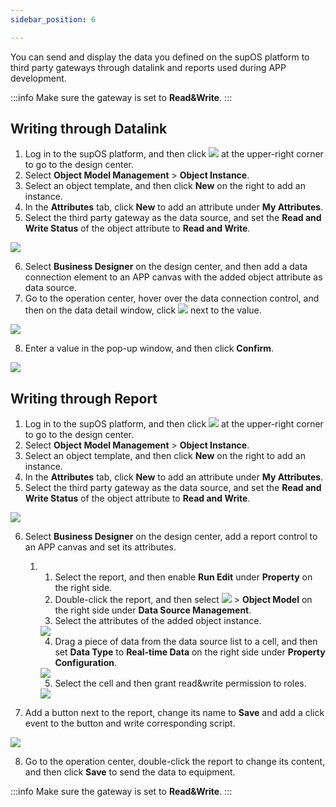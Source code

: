 ```yaml
---
sidebar_position: 6

---
```


You can send and display the data you defined on the supOS platform to
third party gateways through datalink and reports used during APP development.

:::info
Make sure the gateway is set to <strong>Read&Write</strong>.
:::

## Writing through Datalink

1. Log in to the supOS platform, and then click <img src="https://wordpressfreezonex.oss-accelerate.aliyuncs.com/platform/7.png"/> at the upper-right corner to go to the design center.
2. Select <strong>Object Model Management</strong> > <strong>Object Instance</strong>.
3. Select an object template, and then click <strong>New</strong> on the right to add an instance.
4. In the <strong>Attributes</strong> tab, click <strong>New</strong> to add an attribute under <strong>My Attributes</strong>.
5. Select the third party gateway as the data source, and set the <strong>Read and Write Status</strong> of the object attribute to <strong>Read and Write</strong>.

<img width={350} src="https://wordpressfreezonex.oss-accelerate.aliyuncs.com/platform/67.png"/>

6. Select <strong>Business Designer</strong> on the design center, and then add a data connection element to an APP canvas with the added object attribute as data source.
7. Go to the operation center, hover over the data connection control, and then on the data detail window, click <img src="https://wordpressfreezonex.oss-accelerate.aliyuncs.com/platform/68.png"/> next to the value.

<img width={300} src="https://wordpressfreezonex.oss-accelerate.aliyuncs.com/platform/69.png"/>

8. Enter a value in the pop-up window, and then click <strong>Confirm</strong>.

<img width={350} src="https://wordpressfreezonex.oss-accelerate.aliyuncs.com/platform/70.png"/>

## Writing through Report

1. Log in to the supOS platform, and then click <img src="https://wordpressfreezonex.oss-accelerate.aliyuncs.com/platform/7.png"/> at the upper-right corner to go to the design center.
2. Select <strong>Object Model Management</strong> > <strong>Object Instance</strong>.
3. Select an object template, and then click <strong>New</strong> on the right to add an instance.
4. In the <strong>Attributes</strong> tab, click <strong>New</strong> to add an attribute under <strong>My Attributes</strong>.
5. Select the third party gateway as the data source, and set the <strong>Read and Write Status</strong> of the object attribute to <strong>Read and Write</strong>.

<img width={300} src="https://wordpressfreezonex.oss-accelerate.aliyuncs.com/platform/67.png"/>

6. Select <strong>Business Designer</strong> on the design center, add a report control to an APP canvas and set its attributes.

<ol>
<ol>
<li>

1. Select the report, and then enable <strong>Run Edit</strong> under <strong>Property</strong> on the right
side.
2. Double-click the report, and then select <img src="https://wordpressfreezonex.oss-accelerate.aliyuncs.com/platform/28.png"/> > <strong>Object Model</strong> on the right side under <strong>Data Source Management</strong>.
3. Select the attributes of the added object instance.

<img width={500} src="https://wordpressfreezonex.oss-accelerate.aliyuncs.com/platform/71.png"/>

4. Drag a piece of data from the data source list to a cell, and then set <strong>Data Type</strong> to <strong>Real-time Data</strong> on the right side under <strong>Property Configuration</strong>.

<img width={350} src="https://wordpressfreezonex.oss-accelerate.aliyuncs.com/platform/73.png"/>

5. Select the cell and then grant read&amp;write permission to
roles.

<img width={500} src="https://wordpressfreezonex.oss-accelerate.aliyuncs.com/platform/72.png"/>

</li>
</ol>
</ol>

7. Add a button next to the report, change its name to <strong>Save</strong> and add a click event to the button and write corresponding script.

<img width={500} src="https://wordpressfreezonex.oss-accelerate.aliyuncs.com/platform/74.png"/>

8. Go to the operation center, double-click the report to change its content, and then click <strong>Save</strong> to send the data to equipment.

:::info
Make sure the gateway is set to <strong>Read&amp;Write</strong>.
:::


